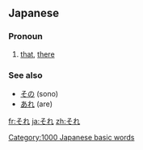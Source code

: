== Japanese ==
[[Category:1000 Japanese basic words]]                                      
===Pronoun===
{{ja-pos|h|pronoun|rom=sore}}
# [[that]], [[there]]

===See also===
*[[その]] (sono)
* [[あれ]] (are)

[[fr:それ]]
[[ja:それ]]
[[zh:それ]]